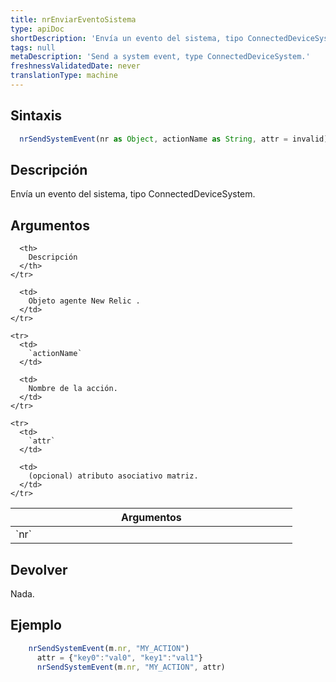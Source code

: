 ```yaml
---
title: nrEnviarEventoSistema
type: apiDoc
shortDescription: 'Envía un evento del sistema, tipo ConnectedDeviceSystem.'
tags: null
metaDescription: 'Send a system event, type ConnectedDeviceSystem.'
freshnessValidatedDate: never
translationType: machine
---
```


## Sintaxis

```js
  nrSendSystemEvent(nr as Object, actionName as String, attr = invalid) as Void
```

## Descripción

Envía un evento del sistema, tipo ConnectedDeviceSystem.

## Argumentos

<table>
  <thead>
    <tr>
      <th width="25%">
        Argumentos
      </th>

      <th>
        Descripción
      </th>
    </tr>
  </thead>

  <tbody>
    <tr>
      <td>
        `nr`
      </td>

      <td>
        Objeto agente New Relic .
      </td>
    </tr>

    <tr>
      <td>
        `actionName`
      </td>

      <td>
        Nombre de la acción.
      </td>
    </tr>

    <tr>
      <td>
        `attr`
      </td>

      <td>
        (opcional) atributo asociativo matriz.
      </td>
    </tr>
  </tbody>
</table>

## Devolver

Nada.

## Ejemplo

```js
  	nrSendSystemEvent(m.nr, "MY_ACTION")
	  attr = {"key0":"val0", "key1":"val1"}
	  nrSendSystemEvent(m.nr, "MY_ACTION", attr)
```